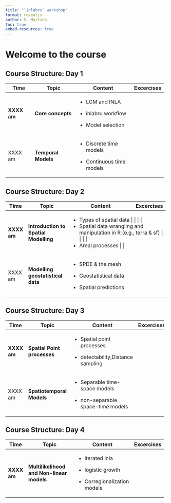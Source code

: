 ```yaml
---
title: "`inlabru` workshop"
format: revealjs
author: S. Martino
toc: true
embed-resources: true
---
```


# Welcome to the course

## Course Structure: Day 1 {.smaller}

+-------------+---------------------+----------------------------+------------+
| Time        | Topic               | Content                    | Excercises |
+=============+=====================+============================+============+
| **XXXX am** | **Core concepts**   | -   LGM and INLA           |            |
|             |                     |                            |            |
|             |                     | -   inlabru workflow       |            |
|             |                     |                            |            |
|             |                     | -   Model selection        |            |
+-------------+---------------------+----------------------------+------------+
| XXXX am     | **Temporal Models** | -   Discrete time models   |            |
|             |                     |                            |            |
|             |                     | -   Continuous time models |            |
+-------------+---------------------+----------------------------+------------+

## Course Structure: Day 2 {.smaller}

+-------------+---------------------------------------+--------------------------------------------------------------------+------------+
| Time        | Topic                                 | Content                                                            | Excercises |
+=============+=======================================+====================================================================+============+
| **XXXX am** | **Introduction to Spatial Modelling** | -   Types of spatial data                                         |            |
|             |                                       |                                                                   |            |
|             |                                       | -   Spatial data wrangling and manipulation in R (e.g., terra & sf) |       |
|             |                                       |                                                                   |            |
|             |                                       | -   Areal processes                                               |            |
+-------------+---------------------------------------+--------------------------------------------------------------------+------------+
| XXXX am     | **Modelling geostatistical data**     | -   SPDE & the mesh                                                |            |
|             |                                       |                                                                    |            |
|             |                                       | -   Geostatistical data                                            |            |
|             |                                       |                                                                    |            |
|             |                                       | -   Spatial predictions                                            |            |
+-------------+---------------------------------------+--------------------------------------------------------------------+------------+

## Course Structure: Day 3 {.smaller}

+-------------+-----------------------------+-------------------------------------+------------+
| Time        | Topic                       | Content                             | Excercises |
+=============+=============================+=====================================+============+
| **XXXX am** | **Spatial Point processes** | -   Spatial point processes         |            |
|             |                             |                                     |            |
|             |                             | -   detectability,Distance sampling |            |
+-------------+-----------------------------+-------------------------------------+------------+
| XXXX am     | **Spatiotemporal Models**   | -   Separable time-space models     |            |
|             |                             |                                     |            |
|             |                             | -   non-separable space-time models |            |
+-------------+-----------------------------+-------------------------------------+------------+

## Course Structure: Day 4 {.smaller}

+-------------+-------------------------------------------+-------------------------------+------------+
| Time        | Topic                                     | Content                       | Excercises |
+=============+===========================================+===============================+============+
| **XXXX am** | **Multilikelihood and Non-linear models** | -   iterated inla             |            |
|             |                                           |                               |            |
|             |                                           | -   logistic growth           |            |
|             |                                           |                               |            |
|             |                                           | -   Corregionalization models |            |
+-------------+-------------------------------------------+-------------------------------+------------+
